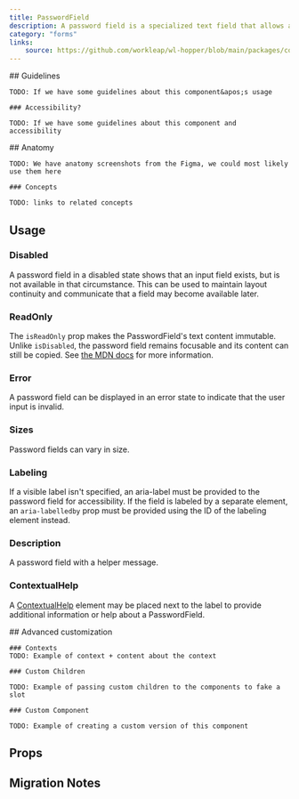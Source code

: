 ```yaml
---
title: PasswordField
description: A password field is a specialized text field that allows a user to enter a password.
category: "forms"
links:
    source: https://github.com/workleap/wl-hopper/blob/main/packages/components/src/inputs/src/PasswordField.tsx
---
```


<Example src="inputs/docs/password-field/preview" isOpen />

<FeatureFlag flag="next">
    ## Guidelines

    TODO: If we have some guidelines about this component&apos;s usage

    ### Accessibility?

    TODO: If we have some guidelines about this component and accessibility
</FeatureFlag>

<FeatureFlag flag="rc">
    ## Anatomy

    TODO: We have anatomy screenshots from the Figma, we could most likely use them here

    ### Concepts

    TODO: links to related concepts
</FeatureFlag>

## Usage

### Disabled
A password field in a disabled state shows that an input field exists, but is not available in that circumstance. This can be used to maintain layout continuity and communicate that a field may become available later.

<Example src="inputs/docs/password-field/disabled" />

### ReadOnly
The `isReadOnly` prop makes the PasswordField's text content immutable. Unlike `isDisabled`, the password field remains focusable and its content can still be copied. See [the MDN docs](https://developer.mozilla.org/en-US/docs/Web/HTML/Attributes/readonly) for more information.

<Example src="inputs/docs/password-field/readOnly" />

### Error
A password field can be displayed in an error state to indicate that the user input is invalid.

<Example src="inputs/docs/password-field/error" />

### Sizes
Password fields can vary in size.

<Example src="inputs/docs/password-field/sizes" />

### Labeling
If a visible label isn't specified, an aria-label must be provided to the password field for accessibility. If the field is labeled by a separate element, an `aria-labelledby` prop must be provided using the ID of the labeling element instead.

<Example src="inputs/docs/password-field/labeling" />

### Description
A password field with a helper message.

<Example src="inputs/docs/password-field/description" />

### ContextualHelp

A [ContextualHelp](/components/ContextualHelp) element may be placed next to the label to provide additional information or help about a PasswordField.

<Example src="inputs/docs/password-field/ContextualHelp" />

<FeatureFlag flag="next">
    ## Advanced customization

    ### Contexts
    TODO: Example of context + content about the context

    ### Custom Children

    TODO: Example of passing custom children to the components to fake a slot

    ### Custom Component

    TODO: Example of creating a custom version of this component
</FeatureFlag>

## Props

<PropTable component="PasswordField" />

## Migration Notes

<MigrateGuide src="inputs/docs/migration-notes-password-field" />
